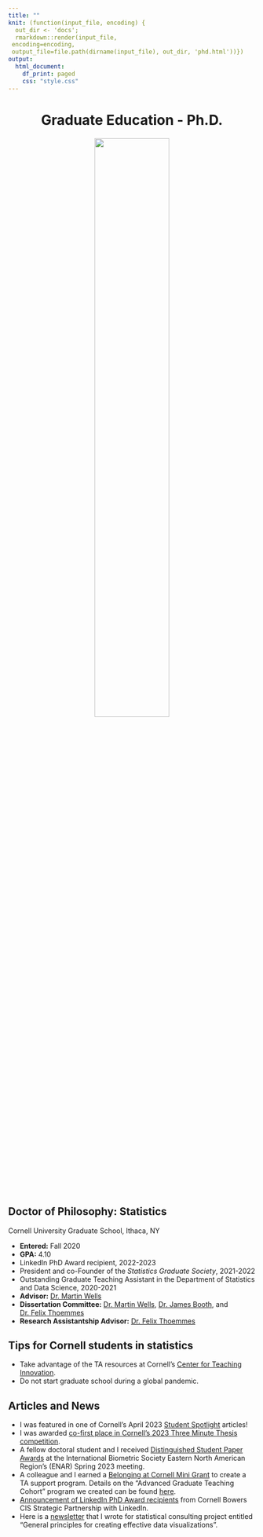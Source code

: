 ```yaml
---
title: ""
knit: (function(input_file, encoding) {
  out_dir <- 'docs';
  rmarkdown::render(input_file,
 encoding=encoding,
 output_file=file.path(dirname(input_file), out_dir, 'phd.html'))})
output:
  html_document:
    df_print: paged
    css: "style.css"
---
```


<center> <h1>Graduate Education - Ph.D.</h1> </center>

</div>
<div style="margin-bottom:20px;">
</div>

<center>
<img src="cornell.jpg" style="width:55%">
</center>

</div>
<div style="margin-bottom:20px;">
</div>

## Doctor of Philosophy: Statistics
Cornell University Graduate School, Ithaca, NY 

- **Entered:** Fall 2020    
- **GPA:** 4.10
- LinkedIn PhD Award recipient, 2022-2023
- President and co-Founder of the *Statistics Graduate Society*, 2021-2022
- Outstanding Graduate Teaching Assistant in the Department of Statistics and Data Science, 2020-2021
- **Advisor:** [Dr. Martin Wells](https://stat.cornell.edu/people/faculty/martin-wells)
- **Dissertation Committee:** [Dr. Martin Wells](https://stat.cornell.edu/people/faculty/martin-wells), [Dr. James Booth](http://faculty.bscb.cornell.edu/~booth/), and [Dr. Felix Thoemmes](https://www.human.cornell.edu/people/fjt36)
- **Research Assistantship Advisor:** [Dr. Felix Thoemmes](https://www.human.cornell.edu/people/fjt36)

</div>
<div style="margin-bottom:20px;">
</div>

## Tips for Cornell students in statistics

- Take advantage of the TA resources at Cornell's [Center for Teaching Innovation](https://teaching.cornell.edu/).
- Do not start graduate school during a global pandemic.

## Articles and News

- I was featured in one of Cornell's April 2023 [Student Spotlight](https://gradschool.cornell.edu/spotlights/student-spotlight-kim-hochstedler/) articles!
- I was awarded [co-first place in Cornell's 2023 Three Minute Thesis competition](https://gradschool.cornell.edu/academic-progress/office-of-academic-and-student-affairs/three-minute-thesis/3mt-2023/).
- A fellow doctoral student and I received [Distinguished Student Paper Awards](https://stat.cornell.edu/news/duan-hochstedler-receive-enar-distinguished-student-paper-awards) at the International Biometric Society Eastern North American Region’s (ENAR) Spring 2023 meeting.
- A colleague and I earned a [Belonging at Cornell Mini Grant](https://diversity.cornell.edu/belonging/belonging-cornell-grant-program/belonging-cornell-mini-grants) to create a TA support program. Details on the "Advanced Graduate Teaching Cohort" program we created can be found [here](https://news.cornell.edu/stories/2024/01/graduate-tas-graduate-tas-belonging-cornell-mini-grant-funds-2023-advanced-graduate).
- [Announcement of LinkedIn PhD Award recipients](https://cis.cornell.edu/inaugural-grants-announced-strategic-partnership-linkedin) from Cornell Bowers CIS Strategic Partnership with LinkedIn.
- Here is a [newsletter](https://raw.github.com/kimhochstedler/documents/master/graph_paper.pdf) that I wrote for statistical consulting project entitled "General principles for creating effective data visualizations".


